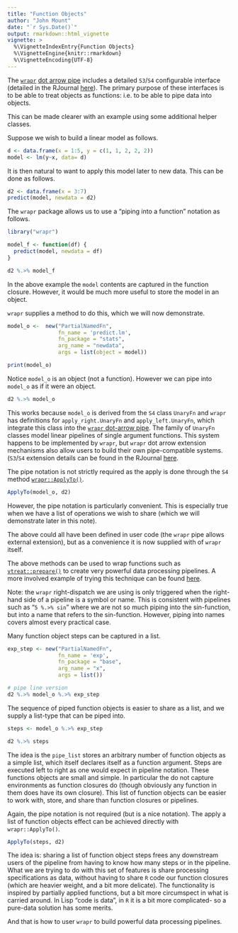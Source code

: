 ```yaml
---
title: "Function Objects"
author: "John Mount"
date: "`r Sys.Date()`"
output: rmarkdown::html_vignette
vignette: >
  %\VignetteIndexEntry{Function Objects}
  %\VignetteEngine{knitr::rmarkdown}
  %\VignetteEncoding{UTF-8}
---
```


The [`wrapr`](https://github.com/WinVector/wrapr) [dot arrow pipe](https://winvector.github.io/wrapr/reference/dot_arrow.html) includes a detailed `S3`/`S4` configurable interface (detailed in the RJournal [here](https://journal.r-project.org/archive/2018/RJ-2018-042/index.html)).  The primary
purpose of these interfaces is to be able to treat objects as functions: i.e. to be
able to pipe data into objects.

This can be made clearer with an example using some additional helper classes.

Suppose we wish to build a linear model as follows.

```r
d <- data.frame(x = 1:5, y = c(1, 1, 2, 2, 2))
model <- lm(y~x, data= d)
```

It is then natural to want to apply this model later to new data.  This can be done as follows.

```r
d2 <- data.frame(x = 3:7)
predict(model, newdata = d2)
```

The `wrapr` package allows us to use a "piping into a function" notation as follows.

```r
library("wrapr")

model_f <- function(df) {
  predict(model, newdata = df)
}

d2 %.>% model_f
```

In the above example the `model` contents are captured in the function closure.  However, it would be much more useful to store the model in an object.

`wrapr` supplies a method to do this, which we will now demonstrate.

```r
model_o <-  new("PartialNamedFn",
                fn_name = 'predict.lm',
                fn_package = "stats",
                arg_name = "newdata", 
                args = list(object = model))

print(model_o)
```

Notice `model_o` is an object (not a function).  However we can pipe into `model_o` as if it were an object.

```r
d2 %.>% model_o
```

This works because `model_o` is derived from the `S4` class `UnaryFn` and  `wrapr` has definitions for `apply_right.UnaryFn` and `apply_left.UnaryFn`, which integrate this class into the [`wrapr` dot-arrow pipe](https://winvector.github.io/wrapr/reference/dot_arrow.html).  The family of `UnaryFn` classes model linear pipelines of single argument functions.  This system happens to be implemented by `wrapr`, but `wrapr` dot arrow extension mechanisms also allow users to build their own pipe-compatible systems. (`S3`/`S4` extension details can be found in the RJournal [here](https://journal.r-project.org/archive/2018/RJ-2018-042/index.html).

The pipe notation is not strictly required as the apply is done through the `S4` method [`wrapr::ApplyTo()`](https://winvector.github.io/wrapr/reference/ApplyTo.html).

```r
ApplyTo(model_o, d2) 
```

However, the pipe notation is particularly convenient.  This is especially true when we have a list of operations we wish to share (which we will demonstrate later in this note).

The above could all have been defined in user code (the `wrapr` pipe allows external extension), but as a convenience it is now supplied with of `wrapr` itself.

The above methods can be used to wrap functions such as [`vtreat::prepare()`](https://winvector.github.io/vtreat/reference/prepare.html) to create very powerful data processing pipelines.  A more involved example of trying this technique can be found [here](https://github.com/WinVector/vtreat/blob/master/extras/ModelingPipelines.md).


Note: the `wrapr` right-dispatch we are using is only triggered when the right-hand side of a pipeline is a symbol or name.  This is consistent with pipelines such as "`5 %.>% sin`" where we are not so much piping into the sin-function, but into a name that refers to the sin-function.  However, piping into names covers almost every practical case.

Many function object steps can be captured in a list.

```r
exp_step <- new("PartialNamedFn",
                fn_name = 'exp',
                fn_package = "base",
                arg_name = "x", 
                args = list())

# pipe line version
d2 %.>% model_o %.>% exp_step
```

The sequence of piped function objects is easier to share as a list, and we supply a list-type that can be piped into.

```r
steps <- model_o %.>% exp_step

d2 %.>% steps
```

The idea is the `pipe_list` stores an arbitrary number of function objects as a simple list, which itself declares itself as a function argument.  Steps are executed left to right as one would expect in pipeline notation.  These functions objects are small and simple.  In particular the do not capture environments as function closures do (though obviously any function in them does have its own closure).  This list of function objects can be easier to work with, store, and share than function closures or pipelines.

Again, the pipe notation is not required (but is a nice notation).  The apply a list of function objects effect can be achieved directly with `wrapr::ApplyTo()`.

```r
ApplyTo(steps, d2)
```

The idea is: sharing a list of function object steps frees any downstream users of the pipeline from having to know how many steps or in the pipeline. What we are trying to do with this set of features is share processing specifications as data, without having to share `R` code our function closures (which are heavier weight, and a bit more delicate).  The functionality is inspired by partially applied functions, but a bit more circumspect in what is carried around.  In Lisp "code is data", in `R` it is a bit more complicated- so a pure-data solution has some merits.

And that is how to user `wrapr` to build powerful data processing pipelines. 





